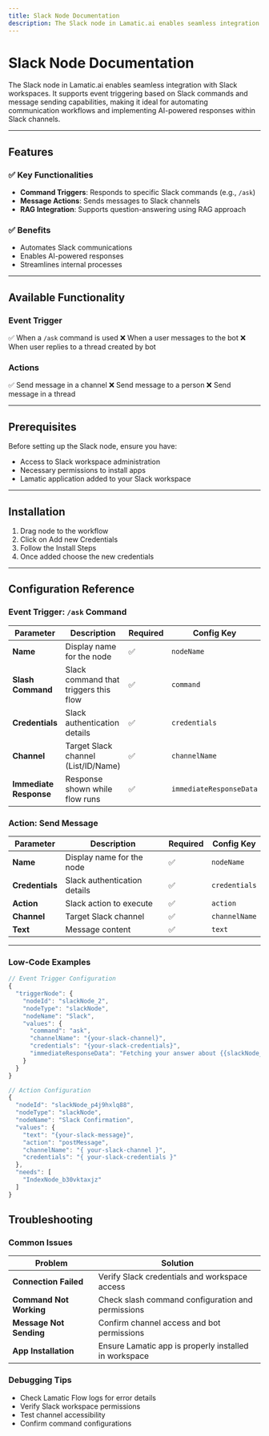 ```yaml
---
title: Slack Node Documentation
description: The Slack node in Lamatic.ai enables seamless integration with Slack workspaces. It supports event triggering based on Slack commands and message sending capabilities, making it ideal for automating communication workflows and implementing AI-powered responses within Slack channels.
---
```

# Slack Node Documentation

The Slack node in Lamatic.ai enables seamless integration with Slack workspaces. It supports event triggering based on Slack commands and message sending capabilities, making it ideal for automating communication workflows and implementing AI-powered responses within Slack channels.

---

## Features

### ✅ Key Functionalities
- **Command Triggers**: Responds to specific Slack commands (e.g., `/ask`)
- **Message Actions**: Sends messages to Slack channels
- **RAG Integration**: Supports question-answering using RAG approach

### ✅ Benefits
- Automates Slack communications
- Enables AI-powered responses
- Streamlines internal processes

---

## Available Functionality

### Event Trigger
✅ When a `/ask` command is used
❌ When a user messages to the bot
❌ When user replies to a thread created by bot

### Actions
✅ Send message in a channel
❌ Send message to a person
❌ Send message in a thread

---

## Prerequisites

Before setting up the Slack node, ensure you have:
- Access to Slack workspace administration
- Necessary permissions to install apps
- Lamatic application added to your Slack workspace

---

## Installation

1. Drag node to the workflow
2. Click on Add new Credentials
3. Follow the Install Steps
4. Once added choose the new credentials

---

## Configuration Reference

### Event Trigger: `/ask` Command

| **Parameter**             | **Description**                                                         | **Required** | **Config Key**            |
|--------------------------|------------------------------------------------------------------------|--------------|--------------------------|
| **Name**                 | Display name for the node                                              | ✅           | `nodeName`               |
| **Slash Command**        | Slack command that triggers this flow                                 | ✅           | `command`                |
| **Credentials**          | Slack authentication details                                           | ✅           | `credentials`            |
| **Channel**              | Target Slack channel (List/ID/Name)                                   | ✅           | `channelName`            |
| **Immediate Response**   | Response shown while flow runs                                        | ✅           | `immediateResponseData`  |

### Action: Send Message

| **Parameter**      | **Description**                                                         | **Required** | **Config Key**            |
|-------------------|------------------------------------------------------------------------|--------------|--------------------------|
| **Name**          | Display name for the node                                              | ✅           | `nodeName`               |
| **Credentials**   | Slack authentication details                                           | ✅           | `credentials`            |
| **Action**        | Slack action to execute                                               | ✅           | `action`                 |
| **Channel**       | Target Slack channel                                                  | ✅           | `channelName`            |
| **Text**          | Message content                                                       | ✅           | `text`                   |

---

### Low-Code Examples

```js
// Event Trigger Configuration
{
  "triggerNode": {
    "nodeId": "slackNode_2",
    "nodeType": "slackNode",
    "nodeName": "Slack",
    "values": {
      "command": "ask",
      "channelName": "{your-slack-channel}",
      "credentials": "{your-slack-credentials}",
      "immediateResponseData": "Fetching your answer about {{slackNode_2.output.text}}"
    }
  }
}

// Action Configuration
{
  "nodeId": "slackNode_p4j9hxlq88",
  "nodeType": "slackNode",
  "nodeName": "Slack Confirmation",
  "values": {
    "text": "{your-slack-message}",
    "action": "postMessage",
    "channelName": "{ your-slack-channel }",
    "credentials": "{ your-slack-credentials }"
  },
  "needs": [
    "IndexNode_b30vktaxjz"
  ]
}
```

## Troubleshooting

### Common Issues

| **Problem**                | **Solution**                                                                                  |
|---------------------------|----------------------------------------------------------------------------------------------|
| **Connection Failed**      | Verify Slack credentials and workspace access                                                |
| **Command Not Working**    | Check slash command configuration and permissions                                            |
| **Message Not Sending**    | Confirm channel access and bot permissions                                                   |
| **App Installation**       | Ensure Lamatic app is properly installed in workspace                                        |

### Debugging Tips

- Check Lamatic Flow logs for error details
- Verify Slack workspace permissions
- Test channel accessibility
- Confirm command configurations